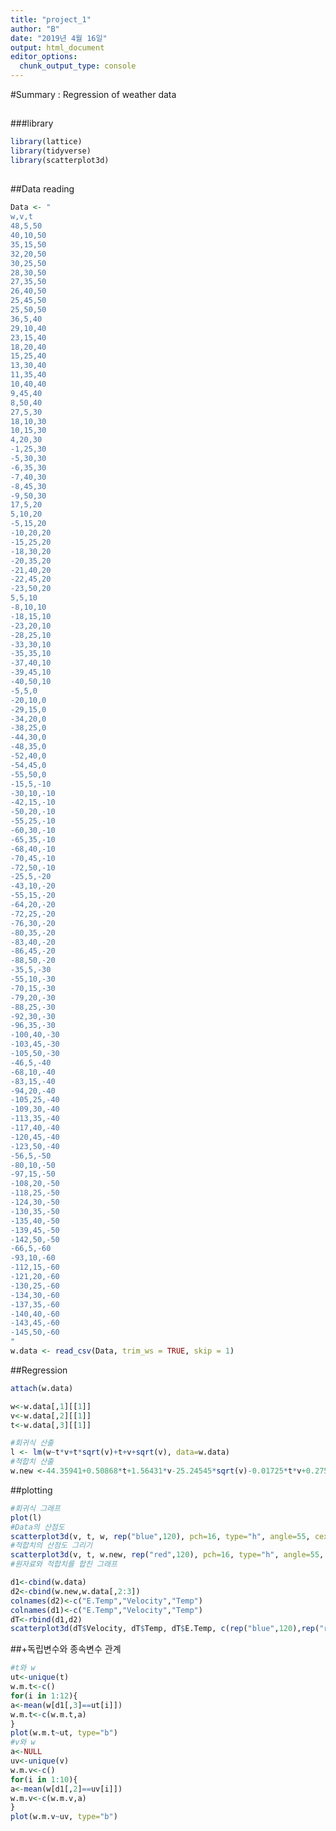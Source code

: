 ---
title: "project_1"
author: "B"
date: "2019년 4월 16일"
output: html_document
editor_options: 
  chunk_output_type: console
---

#Summary : Regression of weather data

##
###library
```{r library, warning=FALSE}
library(lattice)
library(tidyverse)
library(scatterplot3d)
```
##



##Data reading
```{r warning=FALSE}
Data <- "
w,v,t
48,5,50
40,10,50
35,15,50
32,20,50
30,25,50
28,30,50
27,35,50
26,40,50
25,45,50
25,50,50
36,5,40
29,10,40
23,15,40
18,20,40
15,25,40
13,30,40
11,35,40
10,40,40
9,45,40
8,50,40
27,5,30
18,10,30
10,15,30
4,20,30
-1,25,30
-5,30,30
-6,35,30
-7,40,30
-8,45,30
-9,50,30
17,5,20
5,10,20
-5,15,20
-10,20,20
-15,25,20
-18,30,20
-20,35,20
-21,40,20
-22,45,20
-23,50,20
5,5,10
-8,10,10
-18,15,10
-23,20,10
-28,25,10
-33,30,10
-35,35,10
-37,40,10
-39,45,10
-40,50,10
-5,5,0
-20,10,0
-29,15,0
-34,20,0
-38,25,0
-44,30,0
-48,35,0
-52,40,0
-54,45,0
-55,50,0
-15,5,-10
-30,10,-10
-42,15,-10
-50,20,-10
-55,25,-10
-60,30,-10
-65,35,-10
-68,40,-10
-70,45,-10
-72,50,-10
-25,5,-20
-43,10,-20
-55,15,-20
-64,20,-20
-72,25,-20
-76,30,-20
-80,35,-20
-83,40,-20
-86,45,-20
-88,50,-20
-35,5,-30
-55,10,-30
-70,15,-30
-79,20,-30
-88,25,-30
-92,30,-30
-96,35,-30
-100,40,-30
-103,45,-30
-105,50,-30
-46,5,-40
-68,10,-40
-83,15,-40
-94,20,-40
-105,25,-40
-109,30,-40
-113,35,-40
-117,40,-40
-120,45,-40
-123,50,-40
-56,5,-50
-80,10,-50
-97,15,-50
-108,20,-50
-118,25,-50
-124,30,-50
-130,35,-50
-135,40,-50
-139,45,-50
-142,50,-50
-66,5,-60
-93,10,-60
-112,15,-60
-121,20,-60
-130,25,-60
-134,30,-60
-137,35,-60
-140,40,-60
-143,45,-60
-145,50,-60
"
w.data <- read_csv(Data, trim_ws = TRUE, skip = 1)


```

##Regression
```{r warning=FALSE}

attach(w.data)

w<-w.data[,1][[1]]
v<-w.data[,2][[1]]
t<-w.data[,3][[1]]

#회귀식 산출
l <- lm(w~t*v+t*sqrt(v)+t+v+sqrt(v), data=w.data)
#적합치 산출
w.new <-44.35941+0.50868*t+1.56431*v-25.24545*sqrt(v)-0.01725*t*v+0.27554*t*sqrt(v)


```



##plotting
```{r warning=FALSE}
#회귀식 그래프  
plot(l)
#Data의 산점도  
scatterplot3d(v, t, w, rep("blue",120), pch=16, type="h", angle=55, cex.symbols = 1.5, lty.hplot = 3, main="Data", cex.lab=2)
#적합치의 산점도 그리기
scatterplot3d(v, t, w.new, rep("red",120), pch=16, type="h", angle=55, cex.symbols = 1.5, lty.hplot = 3, main="Fitted", cex.lab=2)
#원자료와 적합치를 합친 그래프  

d1<-cbind(w.data)
d2<-cbind(w.new,w.data[,2:3])
colnames(d2)<-c("E.Temp","Velocity","Temp")
colnames(d1)<-c("E.Temp","Velocity","Temp")
dT<-rbind(d1,d2)
scatterplot3d(dT$Velocity, dT$Temp, dT$E.Temp, c(rep("blue",120),rep("red",120)) ,  pch=16, type="h", angle=55, cex.symbols = 1.5, lty.hplot = 3, xlab="Velocity", ylab="Temp", zlab="E.Temp", main="Data&Fitted value", cex.lab=2)

```

##+독립변수와 종속변수 관계
```{r warning=FALSE}
#t와 w
ut<-unique(t)
w.m.t<-c()
for(i in 1:12){
a<-mean(w[d1[,3]==ut[i]])
w.m.t<-c(w.m.t,a)
}
plot(w.m.t~ut, type="b")
#v와 w 
a<-NULL
uv<-unique(v)
w.m.v<-c()
for(i in 1:10){
a<-mean(w[d1[,2]==uv[i]])
w.m.v<-c(w.m.v,a)
}
plot(w.m.v~uv, type="b")

```





